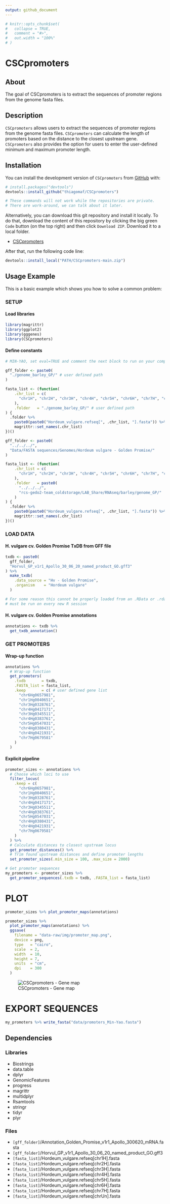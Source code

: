 ---
output: github_document
---

<!-- README.md is generated from README.Rmd. Please edit that file -->

```{r, include = FALSE}
# knitr::opts_chunk$set(
#   collapse = TRUE,
#   comment = "#>",
#   out.width = "100%"
# )
```

# CSCpromoters

<!-- badges: start -->
<!-- badges: end -->

## About

The goal of CSCpromoters is to extract the sequences of promoter regions from the genome fasta files.


## Description

`CSCpromoters` allows users to extract the sequences of promoter regions from the genome fasta files. `CSCpromoters` can calculate the length of promoters based on the distance to the closest upstream gene. `CSCpromoters` also provides the option for users to enter the user-defined minimum and maximum promoter length.


## Installation

You can install the development version of `CSCpromoters` from 
[GitHub](https://github.com/) with:

```{r installation1, eval=FALSE}
# install.packages("devtools")
devtools::install_github("thiagomaf/CSCpromoters")

# These commands will not work while the repositories are private.
# There are work-around, we can talk about it later.
```

Alternatively, you can download this git repository and install it locally. To 
do that, download the content of this repository by clicking the big green 
`Code` button (on the top right) and then click `Download ZIP`. Download it to 
a local folder. 

- [CSCpromoters](https://github.com/thiagomaf/CSCpromoters)

After that, run the following code line:

```{r installation2, eval=FALSE}
devtools::install_local("PATH/CSCpromoters-main.zip")
```


## Usage Example
This is a basic example which shows you how to solve a common problem:

### SETUP
#### Load libraries
```{r libraries, warning=FALSE}
library(magrittr)
library(ggplot2)
library(gggenes)
library(CSCpromoters)
```

#### Define constants
```{r constants, eval=FALSE}
# MIN-YAO, set eval=TRUE and comment the next block to run on your computer

gff_folder <- paste0(
  "./genome_barley_GP/" # user defined path
)

fasta_list <- (function(
    .chr_list = c(
      "chr1H", "chr2H", "chr3H", "chr4H", "chr5H", "chr6H", "chr7H", "chrUn"
    ),
    .folder   = "./genome_barley_GP/" # user defined path
) {
  .folder %>% 
    paste0(paste0("Hordeum_vulgare.refseq[", .chr_list, "].fasta")) %>% 
    magrittr::set_names(.chr_list)
})()
```

```{r include = FALSE}
gff_folder <- paste0(
  "../../../",
  "Data/FASTA sequences/Genomes/Hordeum vulgare - Golden Promise/"
)

fasta_list <- (function(
    .chr_list = c(
      "chr1H", "chr2H", "chr3H", "chr4H", "chr5H", "chr6H", "chr7H", "chrUn"
    ),
    .folder   = paste0(
      "../../../",
      "rcs-gedo2-team_coldstorage/LAB_Share/RNAseq/barley/genome_GP/"
    )
) {
  .folder %>%
    paste0(paste0("Hordeum_vulgare.refseq[", .chr_list, "].fasta")) %>%
    magrittr::set_names(.chr_list)
})()
```


### LOAD DATA
#### H. vulgare cv. Golden Promise TxDB from GFF file
```{r gff}
txdb <- paste0(
  gff_folder,
  "Horvul_GP_v1r1_Apollo_30_06_20_named_product_GO.gff3"
) %>%
  make_txdb(
    .data_source = "Hv - Golden Promise",
    .organism    = "Hordeum vulgare"
  )

# For some reason this cannot be properly loaded from an .RData or .rda file,
# must be run on every new R session
```

#### H. vulgare cv. Golden Promise annotations
```{r annotations}
annotations <- txdb %>%
  get_txdb_annotation()
```


### GET PROMOTERS
#### Wrap-up function
```{r wrap_up}
annotations %>%
  # Wrap-up function
  get_promoters(
    .txdb       = txdb,
    .FASTA_list = fasta_list,
    .keep       = c( # user defined gene list
      "chr6Hg0657981",
      "chr1Hg0040651",
      "chr3Hg0328761",
      "chr4Hg0417171",
      "chr3Hg0345511",
      "chr4Hg0383761",
      "chr5Hg0547031",
      "chr4Hg0380431",
      "chr4Hg0421931",
      "chr7Hg0679581"
    )
  )
```

#### Explicit pipeline
```{r explicit_pipeline}
promoter_sizes <- annotations %>%
  # Choose which loci to use
  filter_locus(
    .keep = c(
      "chr6Hg0657981",
      "chr1Hg0040651",
      "chr3Hg0328761",
      "chr4Hg0417171",
      "chr3Hg0345511",
      "chr4Hg0383761",
      "chr5Hg0547031",
      "chr4Hg0380431",
      "chr4Hg0421931",
      "chr7Hg0679581"
    )
  ) %>% 
  # Calculate distances to closest upstream locus
  get_promoter_distances() %>%
  # Trim found upstream distances and define promoter lengths
  set_promoter_sizes(.min_size = 100, .max_size = 2000)

# Get promoter sequences
my_promoters <- promoter_sizes %>% 
  get_promoter_sequences(.txdb = txdb, .FASTA_list = fasta_list)
```

# PLOT
```{r eval=FALSE}
promoter_sizes %>% plot_promoter_maps(annotations)
```

```{r include=FALSE}
promoter_sizes %>%
  plot_promoter_maps(annotations) %>% 
  ggsave(
    filename = "data-raw/img/promoter_map.png",
    device = png,
    type   = "cairo",
    scale  = 2,
    width  = 10,
    height = 7,
    units  = "cm",
    dpi    = 300
  )
```

![CSCpromoters - Gene map](data-raw/img/promoter_map.png)

# EXPORT SEQUENCES
```{r}
my_promoters %>% write_fasta("data/promoters_Min-Yao.fasta")
```


## Dependencies
### Libraries
- Biostrings
- data.table
- dplyr
- GenomicFeatures
- progress
- magrittr
- multidplyr
- Rsamtools
- stringr
- tidyr
- plyr
	
### Files
- `[gff_folder]`/Annotation_Golden_Promise_v1r1_Apollo_300620_mRNA.fasta
- `[gff_folder]`/Horvul_GP_v1r1_Apollo_30_06_20_named_product_GO.gff3
- `[fasta_list]`/Hordeum_vulgare.refseq[chr1H].fasta
- `[fasta_list]`/Hordeum_vulgare.refseq[chr2H].fasta
- `[fasta_list]`/Hordeum_vulgare.refseq[chr3H].fasta
- `[fasta_list]`/Hordeum_vulgare.refseq[chr4H].fasta
- `[fasta_list]`/Hordeum_vulgare.refseq[chr5H].fasta
- `[fasta_list]`/Hordeum_vulgare.refseq[chr6H].fasta
- `[fasta_list]`/Hordeum_vulgare.refseq[chr7H].fasta
- `[fasta_list]`/Hordeum_vulgare.refseq[chrUn].fasta
